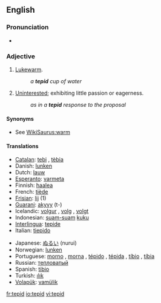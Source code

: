 ==English==

===Pronunciation===
*{{audio|en-us-tepid.ogg|Audio (US)}}

===Adjective===
{{en-adj|-}}

# [[lukewarm|Lukewarm]].
#: ''a '''tepid''' cup of water''
# [[uninterested|Uninterested]]; exhibiting little passion or eagerness.
#: ''as in a '''tepid''' response to the proposal''

====Synonyms====
*See [[WikiSaurus:warm]]

====Translations====
{{trans-top}}
*[[Catalan]]: [[tebi]] {{m}}, [[tèbia]] {{f}}
*Danish: [[lunken]]
*Dutch: [[lauw]]
*[[Esperanto]]: [[varmeta]]
*Finnish: [[haalea]]
*French: [[tiède]] {{mf}}
*[[Frisian]]: [[lij]] (1)
*[[Guarani]]: [[akyvy]] (t-)
*Icelandic: [[volgur]] {{m}}, [[volg]] {{f}}, [[volgt]] {{n}}
*Indonesian: [[suam-suam]] [[kuku]]
*[[Interlingua]]: [[tepide]]
*Italian: [[tiepido]]
{{trans-mid}}
*Japanese: [[ぬるい]] (nurui)
*Norwegian: [[lunken]]
*Portuguese: [[morno]] {{m}}, [[morna]] {{f}}, [[tépido]] {{m}}, [[tépida]] {{f}}, [[tíbio]] {{m}}, [[tíbia]] {{f}}
*Russian: [[тепловатый]]
*Spanish: [[tibio]]
*Turkish: [[ılık]]
*[[Volapük]]: [[vamülik]]
{{trans-bottom}}

[[fr:tepid]]
[[io:tepid]]
[[vi:tepid]]